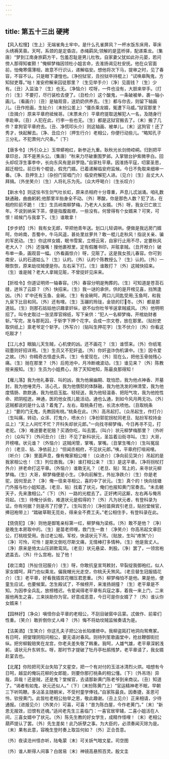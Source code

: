 ```yaml
---
---
---
```

title: 第五十三出 硬拷
---

【风入松慢】〔生上〕无端雀角土牢中。是什么孔雀屏风？一杯水饭东床用，草床头绣褥芙蓉。天呵，系颈的是定昏店，赤绳羁凤;领解的是蓝桥驿，配递乘龙。〔集唐〕“梦到江南身旅羁方干，包羞忍耻是男儿杜牧。自家妻父犹如此孙元晏，若问傍人那得知崔颢！”俺柳梦梅因领杜小姐言命，去淮扬谒见杜安抚。他在众官面前，怕俺寒儒薄相，故意不行识认，递解临安。想他将次下马，提审之时，见了春容，不容不认。只是眼下凄惶也。〔净扮狱官，丑扮狱卒持棍上〕“试唤皋陶鬼，方知狱吏尊。”咄！淮安府解来囚徒那里？〔生见举手介〕〔净〕见面钱？〔生〕少有。〔丑〕入监油？〔生〕也无。〔净恼介〕哎呀，一件也没有，大胆来举手。〔打介〕〔生〕不要打，尽行装检去便了。〔丑检介〕这个酸鬼，一条破被单，裹一轴小画儿。〔看画介〕〔丑〕是轴观音，送奶奶供养去。〔生〕都与你去，则留下轴画儿。〔丑作抢画，生扯介〕〔末扮公差上〕“僵杀乘龙婿，冤遭下马威。”狱官那里？〔丑揖介〕原来平章府祗候哥。〔末票未介〕平章府提取送解犯人一名，及随身行李赴审。〔丑〕人犯在此，行李一些也无。〔生〕都是这狱官搬去了。〔末〕搬了几件？拿狗官平章府去。〔丑、净慌叩头介〕则这轴画、被单儿。〔末〕这狗官！还了秀才，快起解去。〔净、丑应介〕〔押生行介〕老相公，你便行动些儿。“略知孔子三分礼，不犯萧何六尺条。”〔下〕

【唐多令】〔外引众上〕玉带蟒袍红，新参近九重。耿秋光长剑倚崆峒。归到把平章印总，浑不是黑头公。〔集唐〕“秋来力尽破重围罗邺。入掌银台护紫微李白。回头却叹浮生事李中，长向东风有是非罗隐。”自家杜平章。因淮扬平寇，叨蒙圣恩，超迁相位。前日有个棍徒，假充门婿。已着递解临安府监候。今日不免取来细审一番。〔净、丑押生上〕〔杂扮门官唱门介〕临安府解犯人进。〔见介〕〔生〕岳丈大人拜揖。〔外坐笑介〕〔生〕人将礼乐为先。〔众大呼喝介〕〔生长叹介〕

【新水令】则这怯书生剑气吐长虹，原来丞相府十分尊重，声息儿忒汹涌。咱礼数缺通融，曲曲躬躬;他那里半抬身全不动。〔外〕寒酸，你是那色人数？犯了法，在相府阶前不跪！〔生〕生员岭南柳梦梅，乃老大人女婿。〔外〕呀，我女已亡故三年。不说到纳采下茶，便是指腹裁襟，一些没有。何曾得有个女婿来？可笑，可恨！祗候门与我拿下。〔生〕谁敢拿！

【步步娇】〔外〕我有女无郎，早把他青年送。划口儿轻调哄。便做是我远房门婿呵，你岭南，吾蜀中，牛马风遥，甚处里丝萝共？敢一棍儿走秋风！指说关亲、骗的军民动。〔生〕你这样女婿，眠书雪案，立榜云宵，自家行止用不尽，定要秋风老大人？〔外〕还强嘴！搜他裹袱里，定有假雕书印，并赃拿贼。〔丑开袱介〕破布单一条，画观音一幅。〔外看画惊介〕呀，见赃了。这是我女孩儿春容。你可到南安，认的石道姑么？〔生〕认的。〔外〕认的个陈教授么？〔生〕认的。〔外〕一眼恢恢，原来劫坟贼便是你。左右采下打。〔生〕谁敢打？〔外〕这贼快招来。〔生〕谁是贼？老大人拿贼见赃，不曾捉奸见床来。

【折桂令】你道证明师一轴春容。〔外〕春容分明是殉葬的。〔生〕可知道是苍苔石缝，迸坼了云踪？〔外〕快招来。〔生〕我一谜的承供，供的是开棺见喜，挡煞逢凶。〔外〕圹中还有玉鱼、金碗。〔生〕有金碗呵，两口儿同匙受用;玉鱼呵，和我九泉下比目和同。〔外〕还有哩。〔生〕玉碾的玲珑，金锁的玎冬。〔外〕都是那道姑。〔生〕则那石姑姑他识趣拿奸纵，欲不似你杜爷爷逞拿贼威风。〔外〕他明明招了。叫令史取过一张坚厚官绵纸，写下亲供：“犯人一名柳梦梅，开棺劫财者斩。”写完，发与那死囚，于斩字下押个花字。会成一宗文卷，放在那里。〔贴扮吏取供纸上〕禀老爷定个斩字。〔外写介〕〔贴叫生押花字〕〔生不伏介〕〔外〕你看这吃敲才！

【江儿水】眼脑儿天生贼，心机使的凶。还不画花？〔生〕谁惯来。〔外〕你纸笔砚墨则好招详用。〔生〕生员又不犯奸盗。〔外〕你奸盗诈伪机谋中。〔生〕因令爱之故。〔外〕你精奇古怪虚头弄。〔生〕令爱现在。〔外〕现在么，把他玉骨抛残心痛。〔生〕抛在那里？〔外〕后苑池中，月冷断魂波动。〔生〕谁见来？〔外〕陈教授来报知。〔生〕生员为小姐费心，除了天知地知，陈最良那得知！

【雁儿落】我为他礼春容、叫的凶，我为他展幽期、耽怕恐，我为他点神香、开墓封，我为他唾灵丹、活心孔，我为他偎熨的体酥融，我为他洗发的神清莹，我为他度情肠、款款通，我为他启玉肱、轻轻送，我为他轻温香、把阳气攻，我为他抢性命、把阴程迸。神通，医的他女孩儿能活动。通也么通，到如今风月两无功。〔外〕这贼都说的是什么话？着鬼了。左右，取桃条打他，长流水喷他。〔丑取桃条上〕“要的门无鬼，先教园有桃。”桃条在此。〔外〕高吊起打。〔众吊起生，作打介〕〔生叫痛，转动，众诨、打鬼介，喷水介〕〔净扮郭驼拐杖同老旦、贴扮军校持金瓜上〕“天上人间忙不忙？开科失却状元郎。”一向找寻柳梦梅，今日再寻不见，打老驼。〔净〕难道要老驼赔？买酒你吃，叫去罢。〔叫介〕状元柳梦梅那里？〔外听介〕〔众叫下〕〔外问丑介〕〔丑〕不见了新科状元，圣旨着沿街寻叫。〔生〕大哥，开榜哩。状元谁？〔外恼介〕这贼闲管，掌嘴，掌嘴。〔丑掌生嘴介〕〔生叫冤屈介〕〔老旦、贴、净依前上〕“但闻丞相府，不见状元郎。”咦，平章府打喧闹哩。〔听介〕〔净〕里面声息，像有俺家相公哩！〔众进介〕〔净向前见哭介〕吊起的是我家相公也！〔生〕列位救我。〔净〕谁打相公来？〔生〕是这平章。〔净将拐杖打外介〕拼老命打这平章。〔外恼介〕谁敢无礼？〔老旦、贴〕驾上的，来寻状元柳梦梅。〔生〕大哥，柳梦梅便是小生。〔净向前解生，外扯净跌介〕〔生〕你是老驼，因何至此？〔净〕俺一径来寻相公，喜的中了状元。〔生〕真个的！快向钱塘门外报与杜小姐知道。〔老旦、贴〕找着了状元，俺们也报知黄门官奏去。“未去朝天子，先来激相公。”〔下〕〔外〕一路的光棍去了。正好拷问这厮，左右再与俺吊将起。〔生〕待俺分诉些，难道状元是假得的？〔外〕凡为状元者，有登科录为证。你有何据？则是吊了打便了。〔生叫苦介〕〔净扮苗舜宾引老旦，贴扮堂候官，捧冠袍带上〕“踏破草鞋无觅处，得来全不费工夫。”老公相住手，有登科录在此。

【侥侥犯】〔净〕则他是御笔亲标第一红，柳梦梅为梁栋。〔外〕敢不是他？〔净〕是晚生本房取中的。〔生〕是苗老师哩，救门生一救！〔净笑介〕你高吊起文章巨公，打桃枝受用。告过老公相，军校，快请状元下吊。〔贴放，生叫“疼煞”介〕〔净〕可怜，可怜！是斯文倒吃尽斯文痛，无情棒打多情种。〔生〕他是我丈人。〔净〕原来是倚太山压卵欺鸾凤。〔老旦〕状元悬梁、刺股。〔净〕罢了，一领宫袍遮盖去。〔外〕什么宫袍，扯了他！

【收江南】〔外扯住冠服介〕〔生〕呀，你敢抗皇宣骂敕封，早裂绽我御袍红。似人家女婿呵，拜门也似乘龙。偏我帽光光走空，你桃夭夭煞风。〔老旦替生冠服插花介〕〔生〕老平章，好看我插宫花帽压君恩重。〔外〕柳梦梅怕不是他。果是他，便童生应试，也要候案。怎生殿试了，不候榜开，来淮扬胡撞？〔生〕老平章是不知。为因李全兵乱，放榜稽迟。令爱闻得老平章有兵寇之事，着我一来上门，二来报他再生之喜，三来扶助你为官。好意成恶意，今日可是你女婿了？〔外〕谁认你女婿来！

【园林好】〔净众〕嗔怪你会平章的老相公，不刮目破窑中吕蒙。忒做作、前辈们性重。〔笑介〕敢折倒你丈人峰？〔外〕悔不将劫坟贼监候奏请为是。

【沽美酒】〔生笑介〕你这孔夫子把公冶长陷缧绁中。我柳盗跖打地洞向鸳鸯冢。有日呵，把燮理阴阳问相公，要无语对春风。则待列笙歌画堂中，抢丝鞭御街拦纵。把穷柳毅赔笑在龙宫，你老夫差失敬了韩重。我呵，人雄气雄，老平章深躬浅躬，请状元升东转东。呀，那时节才提破了牡丹亭杜鹃残梦。老平章请了，我女婿赴宴去也。

【北尾】你险把司天台失陷了文星空，把一个有对付的玉洁冰清烈火烘。咱想有今日呵，越显的俺玩花柳的女郎能，则要你那打桃条的相公懂。〔下〕〔外吊场〕异哉，异哉！还是贼，还是鬼？堂候官，去请那新黄门陈老爷到来商议。〔丑〕知道了。“谒者有如鬼，状元还似人。”〔下〕〔末扮陈黄门上〕“官运精神老不眠，早朝三下听鸣鞭。多沾圣主随朝米，不受村童学俸钱。”自家陈最良。因奏捷，圣恩可怜，钦授黄门。此皆杜老相公抬举之恩，敬此趣谢。〔丑上见介〕正来相请，少待通报。〔进报见介〕〔外笑介〕可喜，可喜！“昔为陈白屋，今作老黄门。”〔末〕“新恩无报效，旧恨有还魂。”适间老先生三喜临门：一喜官居宰辅，二喜小姐活在人间，三喜女婿中了状元。〔外〕陈先生教的好女学生，成精作怪哩！〔末〕老相公葫芦提认了罢。〔外〕先生差矣！此乃妖孽之事。为大臣的，必须奏闻灭除为是。〔末〕果有此意，容晚生登时奏上取旨何如？〔外〕正合吾意。

〔外〕夜读沧州怪亦听，陆龟蒙〔末〕可关妖气暗文星。司空图

〔外〕谁人断得人间事？白居易〔末〕神镜高悬照百灵。殷文圭

